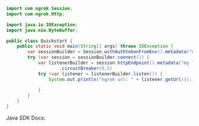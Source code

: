 ```java
import com.ngrok.Session;
import com.ngrok.Http;

import java.io.IOException;
import java.nio.ByteBuffer;

public class Quickstart {
    public static void main(String[] args) throws IOException {
        var sessionBuilder = Session.withAuthtokenFromEnv().metadata("my session");
        try (var session = sessionBuilder.connect()) {
            var listenerBuilder = session.httpEndpoint().metadata("my listener")
                    .circuitBreaker(0.5)
            try (var listener = listenerBuilder.listen()) {
                System.out.println("ngrok url: " + listener.getUrl());

            }
        }
    }
}

```


Java SDK Docs:
